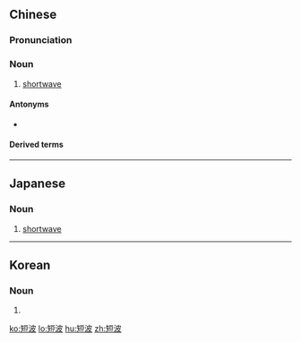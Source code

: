 ==Chinese==
{{zh-forms}}

===Pronunciation===
{{zh-pron
|m=duǎnbō
|c=dyun2 bo1
|mn=té-pho
|cat=n
}}

===Noun===
{{zh-noun}}

# [[shortwave]] {{gloss|of radio waves}}

====Antonyms====
* {{zh-l|長波}}

====Derived terms====
{{zh-der|短波廣播|超短波}}

----

==Japanese==
{{ja-kanjitab|たん|は|k2=ぱ|yomi=on}}

===Noun===
{{ja-noun|たんぱ}}

# [[shortwave]] {{gloss|of radio waves}}

----

==Korean==
{{ko-hanjatab}}

===Noun===
{{ko-noun|hangeul=단파}}

# {{hanja form of|단파|shortwave}}

[[ko:短波]]
[[lo:短波]]
[[hu:短波]]
[[zh:短波]]